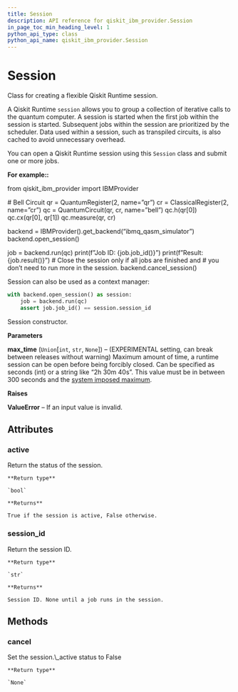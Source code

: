 ```yaml
---
title: Session
description: API reference for qiskit_ibm_provider.Session
in_page_toc_min_heading_level: 1
python_api_type: class
python_api_name: qiskit_ibm_provider.Session
---
```


# Session

<Class id="qiskit_ibm_provider.Session" isDedicatedPage={true} github="https://github.com/qiskit/qiskit-ibm-provider/tree/stable/0.9/qiskit_ibm_provider/session.py" signature="Session(max_time=None)">
  Class for creating a flexible Qiskit Runtime session.

  A Qiskit Runtime `session` allows you to group a collection of iterative calls to the quantum computer. A session is started when the first job within the session is started. Subsequent jobs within the session are prioritized by the scheduler. Data used within a session, such as transpiled circuits, is also cached to avoid unnecessary overhead.

  You can open a Qiskit Runtime session using this `Session` class and submit one or more jobs.

  **For example::**

  from qiskit\_ibm\_provider import IBMProvider

  \# Bell Circuit qr = QuantumRegister(2, name=”qr”) cr = ClassicalRegister(2, name=”cr”) qc = QuantumCircuit(qr, cr, name=”bell”) qc.h(qr\[0]) qc.cx(qr\[0], qr\[1]) qc.measure(qr, cr)

  backend = IBMProvider().get\_backend(“ibmq\_qasm\_simulator”) backend.open\_session()

  job = backend.run(qc) print(f”Job ID: \{job.job\_id()}”) print(f”Result: \{job.result()}”) # Close the session only if all jobs are finished and # you don’t need to run more in the session. backend.cancel\_session()

  Session can also be used as a context manager:

  ```python
  with backend.open_session() as session:
      job = backend.run(qc)
      assert job.job_id() == session.session_id
  ```

  Session constructor.

  **Parameters**

  **max\_time** (`Union`\[`int`, `str`, `None`]) – (EXPERIMENTAL setting, can break between releases without warning) Maximum amount of time, a runtime session can be open before being forcibly closed. Can be specified as seconds (int) or a string like “2h 30m 40s”. This value must be in between 300 seconds and the [system imposed maximum](https://qiskit.org/documentation/partners/qiskit_ibm_runtime/faqs/max_execution_time.html).

  **Raises**

  **ValueError** – If an input value is invalid.

  ## Attributes

  ### active

  <Attribute id="qiskit_ibm_provider.Session.active">
    Return the status of the session.

    **Return type**

    `bool`

    **Returns**

    True if the session is active, False otherwise.
  </Attribute>

  ### session\_id

  <Attribute id="qiskit_ibm_provider.Session.session_id">
    Return the session ID.

    **Return type**

    `str`

    **Returns**

    Session ID. None until a job runs in the session.
  </Attribute>

  ## Methods

  ### cancel

  <Function id="qiskit_ibm_provider.Session.cancel" signature="cancel()">
    Set the session.\_active status to False

    **Return type**

    `None`
  </Function>
</Class>

